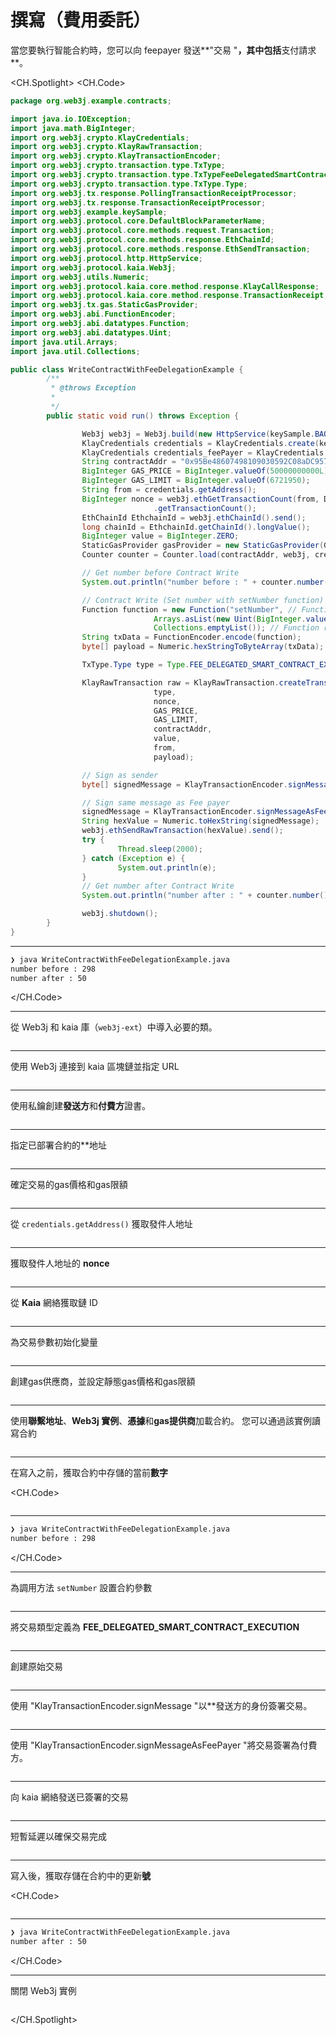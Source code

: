 # 撰寫（費用委託）

當您要執行智能合約時，您可以向 feepayer 發送**"交易 "**，其中包括**支付請求**。

<CH.Spotlight>
<CH.Code>

```java WriteContractWithFeeDelegationExample.java
package org.web3j.example.contracts;

import java.io.IOException;
import java.math.BigInteger;
import org.web3j.crypto.KlayCredentials;
import org.web3j.crypto.KlayRawTransaction;
import org.web3j.crypto.KlayTransactionEncoder;
import org.web3j.crypto.transaction.type.TxType;
import org.web3j.crypto.transaction.type.TxTypeFeeDelegatedSmartContractExecution;
import org.web3j.crypto.transaction.type.TxType.Type;
import org.web3j.tx.response.PollingTransactionReceiptProcessor;
import org.web3j.tx.response.TransactionReceiptProcessor;
import org.web3j.example.keySample;
import org.web3j.protocol.core.DefaultBlockParameterName;
import org.web3j.protocol.core.methods.request.Transaction;
import org.web3j.protocol.core.methods.response.EthChainId;
import org.web3j.protocol.core.methods.response.EthSendTransaction;
import org.web3j.protocol.http.HttpService;
import org.web3j.protocol.kaia.Web3j;
import org.web3j.utils.Numeric;
import org.web3j.protocol.kaia.core.method.response.KlayCallResponse;
import org.web3j.protocol.kaia.core.method.response.TransactionReceipt;
import org.web3j.tx.gas.StaticGasProvider;
import org.web3j.abi.FunctionEncoder;
import org.web3j.abi.datatypes.Function;
import org.web3j.abi.datatypes.Uint;
import java.util.Arrays;
import java.util.Collections;

public class WriteContractWithFeeDelegationExample {
        /**
         * @throws Exception
         *
         */
        public static void run() throws Exception {

                Web3j web3j = Web3j.build(new HttpService(keySample.BAOBAB_URL));
                KlayCredentials credentials = KlayCredentials.create(keySample.LEGACY_KEY_privkey);
                KlayCredentials credentials_feePayer = KlayCredentials.create(keySample.LEGACY_KEY_FEEPAYER_privkey);
                String contractAddr = "0x95Be48607498109030592C08aDC9577c7C2dD505";
                BigInteger GAS_PRICE = BigInteger.valueOf(50000000000L);
                BigInteger GAS_LIMIT = BigInteger.valueOf(6721950);
                String from = credentials.getAddress();
                BigInteger nonce = web3j.ethGetTransactionCount(from, DefaultBlockParameterName.LATEST).send()
                                .getTransactionCount();
                EthChainId EthchainId = web3j.ethChainId().send();
                long chainId = EthchainId.getChainId().longValue();
                BigInteger value = BigInteger.ZERO;
                StaticGasProvider gasProvider = new StaticGasProvider(GAS_PRICE, GAS_LIMIT);
                Counter counter = Counter.load(contractAddr, web3j, credentials.convertToCredentials(), gasProvider);

                // Get number before Contract Write
                System.out.println("number before : " + counter.number().send());

                // Contract Write (Set number with setNumber function)
                Function function = new Function("setNumber", // Function name
                                Arrays.asList(new Uint(BigInteger.valueOf(50))), // Function input parameters
                                Collections.emptyList()); // Function returned parameters
                String txData = FunctionEncoder.encode(function);
                byte[] payload = Numeric.hexStringToByteArray(txData);

                TxType.Type type = Type.FEE_DELEGATED_SMART_CONTRACT_EXECUTION;

                KlayRawTransaction raw = KlayRawTransaction.createTransaction(
                                type,
                                nonce,
                                GAS_PRICE,
                                GAS_LIMIT,
                                contractAddr,
                                value,
                                from,
                                payload);

                // Sign as sender
                byte[] signedMessage = KlayTransactionEncoder.signMessage(raw, chainId, credentials);

                // Sign same message as Fee payer
                signedMessage = KlayTransactionEncoder.signMessageAsFeePayer(raw, chainId, credentials_feePayer);
                String hexValue = Numeric.toHexString(signedMessage);
                web3j.ethSendRawTransaction(hexValue).send();
                try {
                        Thread.sleep(2000);
                } catch (Exception e) {
                        System.out.println(e);
                }
                // Get number after Contract Write
                System.out.println("number after : " + counter.number().send());

                web3j.shutdown();
        }
}
```

---

```zsh output
❯ java WriteContractWithFeeDelegationExample.java
number before : 298
number after : 50
```

</CH.Code>

---

從 Web3j 和 kaia 庫（`web3j-ext`）中導入必要的類。

```java WriteContractWithFeeDelegationExample.java focus=1:28

```

---

使用 Web3j 連接到 kaia 區塊鏈並指定 URL

```java WriteContractWithFeeDelegationExample.java focus=37

```

---

使用私鑰創建**發送方**和**付費方**證書。

```java WriteContractWithFeeDelegationExample.java focus=38:39

```

---

指定已部署合約的\*\*地址

```java WriteContractWithFeeDelegationExample.java focus=38

```

---

確定交易的gas價格和gas限額

```java WriteContractWithFeeDelegationExample.java focus=41:42

```

---

從 `credentials.getAddress()` 獲取發件人地址

```java WriteContractWithFeeDelegationExample.java focus=43

```

---

獲取發件人地址的 **nonce**

```java WriteContractWithFeeDelegationExample.java focus=44:45

```

---

從 **Kaia** 網絡獲取鏈 ID

```java WriteContractWithFeeDelegationExample.java focus=46:47

```

---

為交易參數初始化變量

```java WriteContractWithFeeDelegationExample.java focus=48

```

---

創建gas供應商，並設定靜態gas價格和gas限額

```java WriteContractWithFeeDelegationExample.java focus=49

```

---

使用**聯繫地址**、**Web3j 實例**、**憑據**和**gas提供商**加載合約。 您可以通過該實例讀寫合約

```java WriteContractWithFeeDelegationExample.java focus=50

```

---

在寫入之前，獲取合約中存儲的當前**數字**

<CH.Code>
```java WriteContractWithFeeDelegationExample.java focus=52:53

````


---

```zsh output
❯ java WriteContractWithFeeDelegationExample.java
number before : 298

````

</CH.Code>

---

為調用方法 `setNumber` 設置合約參數

```java WriteContractWithFeeDelegationExample.java focus=55:60

```

---

將交易類型定義為 **FEE_DELEGATED_SMART_CONTRACT_EXECUTION**

```java WriteContractWithFeeDelegationExample.java focus=62

```

---

創建原始交易

```java WriteContractWithFeeDelegationExample.java focus=64:72

```

---

使用 "KlayTransactionEncoder.signMessage "以\*\*發送方的身份簽署交易。

```java WriteContractWithFeeDelegationExample.java focus=74:75

```

---

使用 "KlayTransactionEncoder.signMessageAsFeePayer "將交易簽署為付費方。

```java WriteContractWithFeeDelegationExample.java focus=77:78

```

---

向 kaia 網絡發送已簽署的交易

```java WriteContractWithFeeDelegationExample.java focus=80

```

---

短暫延遲以確保交易完成

```java WriteContractWithFeeDelegationExample.java focus=81:85

```

---

寫入後，獲取存儲在合約中的更新**號**

<CH.Code>
```java WriteContractWithFeeDelegationExample.java focus=86:87

````


---

```zsh output
❯ java WriteContractWithFeeDelegationExample.java
number after : 50

````

</CH.Code>

---

關閉 Web3j 實例

```java WriteContractWithFeeDelegationExample.java focus=89

```

</CH.Spotlight>
